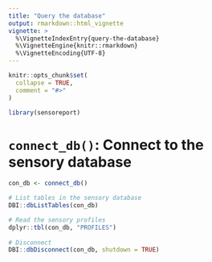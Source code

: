 ```yaml
---
title: "Query the database"
output: rmarkdown::html_vignette
vignette: >
  %\VignetteIndexEntry{query-the-database}
  %\VignetteEngine{knitr::rmarkdown}
  %\VignetteEncoding{UTF-8}
---
```


```r
knitr::opts_chunk$set(
  collapse = TRUE,
  comment = "#>"
)
```

```r
library(sensoreport)
```

<!-- WARNING - This vignette is generated by {fusen} from dev/flat_query_database.Rmd: do not edit by hand -->

# `connect_db()`: Connect to the sensory database

```r
con_db <- connect_db()

# List tables in the sensory database
DBI::dbListTables(con_db)

# Read the sensory profiles
dplyr::tbl(con_db, "PROFILES")
  
# Disconnect
DBI::dbDisconnect(con_db, shutdown = TRUE)
```

